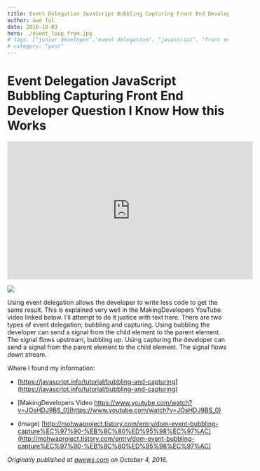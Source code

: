 ```yaml
---
title: Event Delegation JavaScript Bubbling Capturing Front End Developer Question
author: awe ful
date: 2016-10-03
hero: ./event_loop_from.jpg
# tags: ["junior developer","event delegation", "javascript", "front end development"]
# category: "post"
---
```


# Event Delegation JavaScript Bubbling Capturing Front End Developer Question I Know How this Works

<center><iframe width="560" height="315" src="https://www.youtube.com/embed/_I9jslUtijs" frameborder="0" allow="accelerometer; autoplay; encrypted-media; gyroscope; picture-in-picture" allowfullscreen></iframe></center>

![](https://cdn-images-1.medium.com/max/2000/0*ToORCSmu7xpqbGF6.jpg)

Using event delegation allows the developer to write less code to get the same result. This is explained very well in the MakingDevelopers YouTube video linked below. I’ll attempt to do it justice with text here. There are two types of event delegation; bubbling and capturing. Using bubbling the developer can send a signal from the child element to the parent element. The signal flows upstream, bubbling up. Using capturing the developer can send a signal from the parent element to the child element. The signal flows down stream.

Where I found my information:

- [https://javascript.info/tutorial/bubbling-and-capturing](https://javascript.info/tutorial/bubbling-and-capturing)

- [MakingDevelopers Video https://www.youtube.com/watch?v=JOsHDJ9BS_0](https://www.youtube.com/watch?v=JOsHDJ9BS_0)

- (image) [http://mohwaproject.tistory.com/entry/dom-event-bubbling-capture%EC%97%90-%EB%8C%80%ED%95%98%EC%97%AC](http://mohwaproject.tistory.com/entry/dom-event-bubbling-capture%EC%97%90-%EB%8C%80%ED%95%98%EC%97%AC)

_Originally published at [awews.com](http://awews.com/i-know-how-this-works/2016/10/04/event-delegation-javascript-bubbling-capturing-front-end-dev-question) on October 4, 2016._
